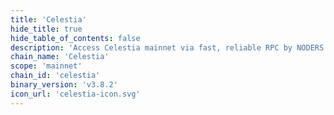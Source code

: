 ```yaml
---
title: 'Celestia'
hide_title: true
hide_table_of_contents: false
description: 'Access Celestia mainnet via fast, reliable RPC by NODERS — no limits, Omnichain-ready, and built for scalable Web3'
chain_name: 'Celestia'
scope: 'mainnet'
chain_id: 'celestia'
binary_version: 'v3.8.2'
icon_url: 'celestia-icon.svg'
---
```



<ChainLayout>
  <ChainHero
    name="Celestia"
    iconUrl="img/celestia-icon.svg"
    bgColor="#8523FF"
    scope="mainnet"
    chainId="celestia"
    nodeVersion="v3.8.2"
    token="TIA"
    stakeUrl="https://wallet.keplr.app/?modal=staking&chain=celestia&validator_address=celestiavaloper139mu0a0ucz0gmrkavm5wjar2lpx7yvxq3e25e5&step_id=3&action_id=stake"
    restakeUrl="https://restake.app/celestia/celestiavaloper139mu0a0ucz0gmrkavm5wjar2lpx7yvxq3e25e5"
    websiteUrl="https://celestia.org/"
    githubUrl="https://github.com/celestiaorg/celestia-app"
    xUrl="https://twitter.com/CelestiaOrg"
    discordUrl="https://discord.gg/celestiacommunity"
  />

  <ProductLinks
    appUrl="https://celestiahub.org"
    appImageUrl="img/products/celestia-app.png"
    explorerUrl="https://celestiahub.org/explorer"
    explorerImageUrl="img/products/celestia-exp.png"
    faucetUrl=""
  />

  <ToolsGrid
    chainName="celestia"
    scope="mainnet"
    showInstall={true}
    showUpgrade={true}
    showGenesis={true}
    showCli={true}
    showEndpoints={true}
    showStateSync={true}
    showSnapshot={true}
    showMonitoring={true}
    showLivePeers={true}
    showSeed={true}
    showAddressBook={true}
    showExplorersList={true}
    showPublicEndpoints={true}
    showUsefulTools={true}
    showUpgradeWatcher={false}
  />

</ChainLayout>

